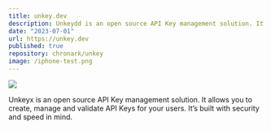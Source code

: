 ```yaml
---
title: unkey.dev
description: Unkeydd is an open source API Key management solution. It allows you to create, manage and validate API Keys for your users. It’s built with security and speed in mind.
date: "2023-07-01"
url: https://unkey.dev
published: true
repository: chronark/unkey
image: /iphone-test.png
---
```



[![](https://unkey.dev/images/landing/app.png)](https://planetfall.io)

Unkeyx is an open source API Key management solution. It allows you to create, manage and validate API Keys for your users. It’s built with security and speed in mind.
